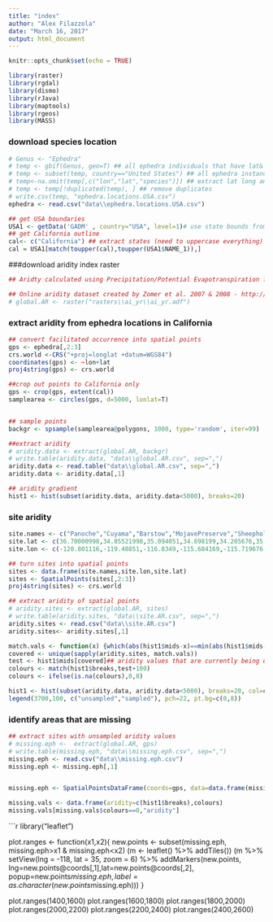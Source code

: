 ```yaml
---
title: "index"
author: "Alex Filazzola"
date: "March 16, 2017"
output: html_document
---
```


```r
knitr::opts_chunk$set(echo = TRUE)
```

```r
library(raster)
library(rgdal)
library(dismo)
library(rJava)
library(maptools)
library(rgeos)
library(MASS)
```

### download species location
```r

# Genus <- "Ephedra"
# temp <- gbif(Genus, geo=T) ## all ephedra individuals that have lat& long
# temp <- subset(temp, country=="United States") ## all ephedra instances in the US
# temp<-na.omit(temp[,c("lon","lat","species")]) ## extract lat long and species name. Complete cases only
# temp <- temp[!duplicated(temp), ] ## remove duplicates
# write.csv(temp, "ephedra.locations.USA.csv")
ephedra <- read.csv("data\\ephedra.locations.USA.csv")

## get USA boundaries
USA1 <- getData('GADM' , country="USA", level=1)# use state bounds from gadm website:
## get California outline
cal<- c("California") ## extract states (need to uppercase everything)
cal = USA1[match(toupper(cal),toupper(USA1$NAME_1)),]
```

###download aridity index raster
```r

## Aridty calculated using Precipitation/Potential Evapotranspiration from Maliva, R., & Missimer, T. (2012). Aridity and drought. In Arid lands water evaluation and management (pp. 21-39). Springer Berlin Heidelberg.

## Online aridity dataset created by Zomer et al. 2007 & 2008 - http://www.cgiar-csi.org/data/global-aridity-and-pet-database
# global.AR <- raster("rasters\\ai_yr\\ai_yr.adf")
```

### extract aridity from ephedra locations in California
```r

## convert facilitated occurrence into spatial points
gps <- ephedra[,2:3]
crs.world <-CRS("+proj=longlat +datum=WGS84")
coordinates(gps) <- ~lon+lat
proj4string(gps) <- crs.world

##crop out points to California only
gps <- crop(gps, extent(cal))
samplearea <- circles(gps, d=5000, lonlat=T)


## sample points
backgr <- spsample(samplearea@polygons, 1000, type='random', iter=99)

##extract aridity
# aridity.data <- extract(global.AR, backgr)
# write.table(aridity.data, "data\\global.AR.csv", sep=",")
aridity.data <- read.table("data\\global.AR.csv", sep=",")
aridity.data <- aridity.data[,1]

## aridity gradient
hist1 <- hist(subset(aridity.data, aridity.data<5000), breaks=20)

```
### site aridity 

```r
site.names <- c("Panoche","Cuyama","Barstow","MojavePreserve","SheepholeValley","Tecopa","TejonRanch")
site.lat <- c(36.70000998,34.85521998,35.094051,34.698199,34.205676,35.85151504,34.875994)
site.lon <- c(-120.801116,-119.48851,-116.8349,-115.684169,-115.719676,-116.186706,-118.60246)

## turn sites into spatial points
sites <- data.frame(site.names,site.lon,site.lat)
sites <- SpatialPoints(sites[,2:3])
proj4string(sites) <- crs.world

## extract aridity of spatial points
# aridity.sites <- extract(global.AR, sites)
# write.table(aridity.sites, "data\\site.AR.csv", sep=",")
aridity.sites <- read.csv("data\\site.AR.csv")
aridity.sites<- aridity.sites[,1]

match.vals <- function(x) {which(abs(hist1$mids-x)==min(abs(hist1$mids-x)))} ## find the aridity values that are already used in the study
covered <- unique(sapply(aridity.sites, match.vals))
test <- hist1$mids[covered]## aridity values that are currently being used
colours <- match(hist1$breaks,test+100)
colours <- ifelse(is.na(colours),0,8)

hist1 <- hist(subset(aridity.data, aridity.data<5000), breaks=20, col=colours, main="", xlab="aridity")
legend(3700,100, c("unsampled","sampled"), pch=22, pt.bg=c(0,8))

```

### identify areas that are missing
```r


## extract sites with unsampled aridity values
# missing.eph <-  extract(global.AR, gps)
# write.table(missing.eph, "data\\missing.eph.csv", sep=",")
missing.eph <- read.csv("data\\missing.eph.csv")
missing.eph <- missing.eph[,1]


missing.eph <- SpatialPointsDataFrame(coords=gps, data=data.frame(missing.eph))

missing.vals <- data.frame(aridity=c(hist1$breaks),colours)
missing.vals[missing.vals$colours==0,"aridity"]
```

```r
library("leaflet")

plot.ranges <- function(x1,x2){
new.points <- subset(missing.eph, missing.eph>x1 & missing.eph<x2)
(m <- leaflet() %>% addTiles())
(m %>% setView(lng = -118, lat = 35, zoom = 6)  %>%   addMarkers(new.points, lng=new.points@coords[,1],lat=new.points@coords[,2], popup=new.points$missing.eph, label=as.character(new.points$missing.eph)))
}

plot.ranges(1400,1600)
plot.ranges(1600,1800)
plot.ranges(1800,2000)
plot.ranges(2000,2200)
plot.ranges(2200,2400)
plot.ranges(2400,2600)